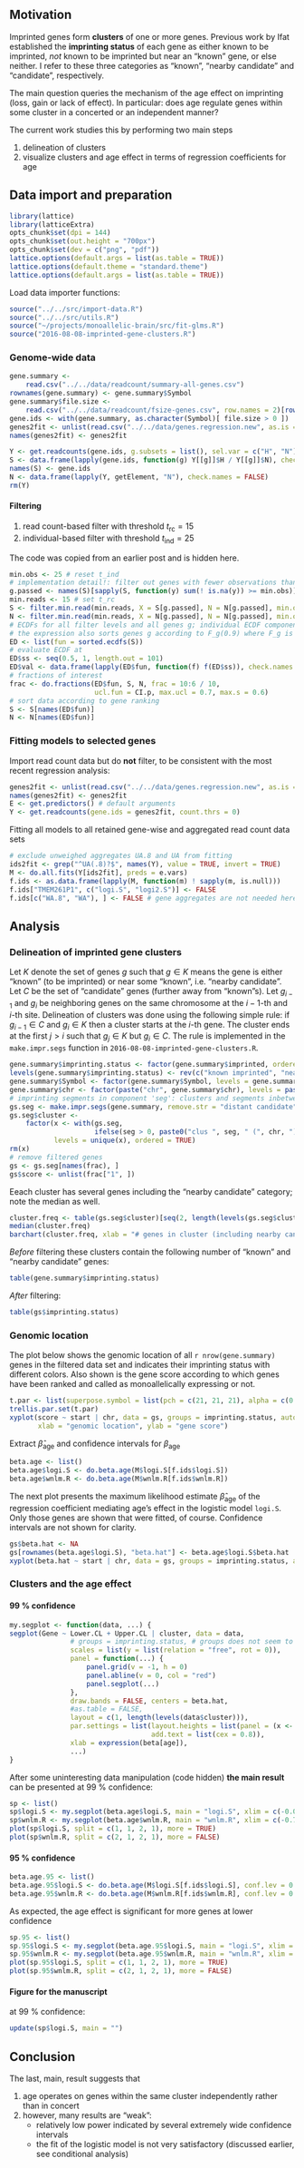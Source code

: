 ## Motivation

Imprinted genes form **clusters** of one or more genes.  Previous work by Ifat established the **imprinting status** of each gene as either known to be imprinted, *not* known to be imprinted but near an "known" gene, or else neither.  I refer to these three categories as "known", "nearby candidate" and "candidate", respectively.

The main question queries the mechanism of the age effect on imprinting (loss, gain or lack of effect).  In particular: does age regulate genes within some cluster in a concerted or an independent manner?

The current work studies this by performing two main steps

1. delineation of clusters
1. visualize clusters and age effect in terms of regression coefficients for age

## Data import and preparation

```r
library(lattice)
library(latticeExtra)
opts_chunk$set(dpi = 144)
opts_chunk$set(out.height = "700px")
opts_chunk$set(dev = c("png", "pdf"))
lattice.options(default.args = list(as.table = TRUE))
lattice.options(default.theme = "standard.theme")
lattice.options(default.args = list(as.table = TRUE))
```

Load data importer functions:
```r
source("../../src/import-data.R")
source("../../src/utils.R")
source("~/projects/monoallelic-brain/src/fit-glms.R")
source("2016-08-08-imprinted-gene-clusters.R")
```

### Genome-wide data

```r
gene.summary <-
    read.csv("../../data/readcount/summary-all-genes.csv")
rownames(gene.summary) <- gene.summary$Symbol
gene.summary$file.size <-
    read.csv("../../data/readcount/fsize-genes.csv", row.names = 2)[rownames(gene.summary), , drop = TRUE]
gene.ids <- with(gene.summary, as.character(Symbol)[ file.size > 0 ])
genes2fit <- unlist(read.csv("../../data/genes.regression.new", as.is = TRUE))
names(genes2fit) <- genes2fit
```

```r
Y <- get.readcounts(gene.ids, g.subsets = list(), sel.var = c("H", "N"))
S <- data.frame(lapply(gene.ids, function(g) Y[[g]]$H / Y[[g]]$N), check.names = FALSE)
names(S) <- gene.ids
N <- data.frame(lapply(Y, getElement, "N"), check.names = FALSE)
rm(Y)
```

#### Filtering

1. read count-based filter with threshold $t_\mathrm{rc}=15$
1. individual-based filter with threshold $t_\mathrm{ind}=25$

The code was copied from an earlier post and is hidden here.
```r
min.obs <- 25 # reset t_ind
# implementation detail!: filter out genes with fewer observations than 'min.obs'
g.passed <- names(S)[sapply(S, function(y) sum(! is.na(y)) >= min.obs)]
min.reads <- 15 # set t_rc
S <- filter.min.read(min.reads, X = S[g.passed], N = N[g.passed], min.obs = min.obs)
N <- filter.min.read(min.reads, X = N[g.passed], N = N[g.passed], min.obs = min.obs)
# ECDFs for all filter levels and all genes g; individual ECDF components F_g are named according to gene g
# the expression also sorts genes g according to F_g(0.9) where F_g is the ECDF for gene g 
ED <- list(fun = sorted.ecdfs(S))
# evaluate ECDF at
ED$ss <- seq(0.5, 1, length.out = 101)
ED$val <- data.frame(lapply(ED$fun, function(f) f(ED$ss)), check.names = FALSE)
# fractions of interest
frac <- do.fractions(ED$fun, S, N, frac = 10:6 / 10,
                     ucl.fun = CI.p, max.ucl = 0.7, max.s = 0.6)
# sort data according to gene ranking
S <- S[names(ED$fun)]
N <- N[names(ED$fun)]
```

### Fitting models to selected genes

Import read count data but do **not** filter, to be consistent with the most recent regression analysis:
```r
genes2fit <- unlist(read.csv("../../data/genes.regression.new", as.is = TRUE))
names(genes2fit) <- genes2fit
E <- get.predictors() # default arguments
Y <- get.readcounts(gene.ids = genes2fit, count.thrs = 0)
```

Fitting all models to all retained gene-wise and aggregated read count data sets
```r
# exclude unweighed aggregates UA.8 and UA from fitting
ids2fit <- grep("^UA(.8)?$", names(Y), value = TRUE, invert = TRUE)
M <- do.all.fits(Y[ids2fit], preds = e.vars)
f.ids <- as.data.frame(lapply(M, function(m) ! sapply(m, is.null)))
f.ids["TMEM261P1", c("logi.S", "logi2.S")] <- FALSE
f.ids[c("WA.8", "WA"), ] <- FALSE # gene aggregates are not needed here
```

## Analysis

### Delineation of imprinted gene clusters

Let $K$ denote the set of genes $g$ such that $g\in K$ means the gene is either "known" (to be imprinted) or near some "known", i.e. "nearby candidate". Let $C$ be the set of "candidate" genes (further away from "known"s). Let $g_{i-1}$ and $g_i$ be neighboring genes on the same chromosome at the $i-1$-th and $i$-th site.  Delineation of clusters was done using the following simple rule: if $g_{i-1}\in C$ and $g_{i}\in K$ then a cluster starts at the $i$-th gene.  The cluster ends at the first $j\gt i$ such that $g_{j}\in K$ but $g_{i}\in C$.  The rule is implemented in the `make.impr.segs` function in `2016-08-08-imprinted-gene-clusters.R`.

```r
gene.summary$imprinting.status <- factor(gene.summary$imprinted, ordered = TRUE)
levels(gene.summary$imprinting.status) <- rev(c("known imprinted", "nearby candidate", "distant candidate"))
gene.summary$Symbol <- factor(gene.summary$Symbol, levels = gene.summary$Symbol, ordered = TRUE)
gene.summary$chr <- factor(paste("chr", gene.summary$chr), levels = paste("chr", seq_along(levels(factor(gene.summary$chr)))), ordered = TRUE)
# imprinting segments in component 'seg': clusters and segments inbetween
gs.seg <- make.impr.segs(gene.summary, remove.str = "distant candidate")
gs.seg$cluster <-
    factor(x <- with(gs.seg,
                     ifelse(seg > 0, paste0("clus ", seg, " (", chr, ")"), paste0("inter clus ", abs(seg)))),
           levels = unique(x), ordered = TRUE)
rm(x)
# remove filtered genes
gs <- gs.seg[names(frac), ]
gs$score <- unlist(frac["1", ])
```

Eeach cluster has several genes including the "nearby candidate" category; note the median as well.

```r
cluster.freq <- table(gs.seg$cluster)[seq(2, length(levels(gs.seg$cluster)), by = 2)]
median(cluster.freq)
barchart(cluster.freq, xlab = "# genes in cluster (including nearby candidates)")
```

*Before* filtering these clusters contain the following number of "known" and "nearby candidate" genes:
```r
table(gene.summary$imprinting.status)
```

*After* filtering:
```r
table(gs$imprinting.status)
```

### Genomic location

The plot below shows the genomic location of all `r nrow(gene.summary)` genes in the filtered data set and indicates their imprinting status with different colors.  Also shown is the gene score according to which genes have been ranked and called as monoallelically expressing or not.

```r
t.par <- list(superpose.symbol = list(pch = c(21, 21, 21), alpha = c(0.3, 1, 1), fill = c("pink", "green", "lightblue"), col = c("red", "darkgreen", "blue")))
trellis.par.set(t.par)
xyplot(score ~ start | chr, data = gs, groups = imprinting.status, auto.key = list(columns = 3), layout = c(4, 6),
       xlab = "genomic location", ylab = "gene score")
```

Extract $\hat{\beta}_\mathrm{age}$ and confidence intervals for $\beta_\mathrm{age}$ 

```r
beta.age <- list()
beta.age$logi.S <- do.beta.age(M$logi.S[f.ids$logi.S])
beta.age$wnlm.R <- do.beta.age(M$wnlm.R[f.ids$wnlm.R])
```

The next plot presents the maximum likelihood estimate $\hat{\beta}_\mathrm{age}$ of the regression coefficient mediating age's effect in the logistic model `logi.S`.  Only those genes are shown that were fitted, of course.  Confidence intervals are not shown for clarity.

```r
gs$beta.hat <- NA
gs[rownames(beta.age$logi.S), "beta.hat"] <- beta.age$logi.S$beta.hat
xyplot(beta.hat ~ start | chr, data = gs, groups = imprinting.status, auto.key = list(columns = 3), layout = c(4, 6), panel = function(...) { panel.abline(h = 0, col = trellis.par.get("reference.line")$col); panel.xyplot(...) }, xlab = "genomic location", ylab = expression(beta[age]))
```

### Clusters and the age effect

#### 99 % confidence

```r
my.segplot <- function(data, ...) {
segplot(Gene ~ Lower.CL + Upper.CL | cluster, data = data,
               # groups = imprinting.status, # groups does not seem to work with segplot
               scales = list(y = list(relation = "free", rot = 0)),
               panel = function(...) {
                   panel.grid(v = -1, h = 0)
                   panel.abline(v = 0, col = "red")
                   panel.segplot(...)
               },
               draw.bands = FALSE, centers = beta.hat,
               #as.table = FALSE,
               layout = c(1, length(levels(data$cluster))),
               par.settings = list(layout.heights = list(panel = (x <- table(data$cluster))[x > 0]),
                                   add.text = list(cex = 0.8)),
               xlab = expression(beta[age]),
               ...)
}
```

After some uninteresting data manipulation (code hidden) **the main result** can be presented at 99 % confidence:

```r
sp <- list()
sp$logi.S <- my.segplot(beta.age$logi.S, main = "logi.S", xlim = c(-0.04, 0.04))
sp$wnlm.R <- my.segplot(beta.age$wnlm.R, main = "wnlm.R", xlim = c(-0.7, 0.7))
plot(sp$logi.S, split = c(1, 1, 2, 1), more = TRUE)
plot(sp$wnlm.R, split = c(2, 1, 2, 1), more = FALSE)
```

#### 95 % confidence

```r
beta.age.95 <- list()
beta.age.95$logi.S <- do.beta.age(M$logi.S[f.ids$logi.S], conf.lev = 0.95)
beta.age.95$wnlm.R <- do.beta.age(M$wnlm.R[f.ids$wnlm.R], conf.lev = 0.95)
```

As expected, the age effect is significant for more genes at lower confidence

```r
sp.95 <- list()
sp.95$logi.S <- my.segplot(beta.age.95$logi.S, main = "logi.S", xlim = c(-0.04, 0.04))
sp.95$wnlm.R <- my.segplot(beta.age.95$wnlm.R, main = "wnlm.R", xlim = c(-0.7, 0.7))
plot(sp.95$logi.S, split = c(1, 1, 2, 1), more = TRUE)
plot(sp.95$wnlm.R, split = c(2, 1, 2, 1), more = FALSE)
```


#### Figure for the manuscript

at 99 % confidence:

```r
update(sp$logi.S, main = "")
```

## Conclusion

The last, main, result suggests that

1. age operates on genes within the same cluster independently rather than in concert
1. however, many results are "weak":
   * relatively low power indicated by several extremely wide confidence intervals
   * the fit of the logistic model is not very satisfactory (discussed earlier, see conditional analysis)

